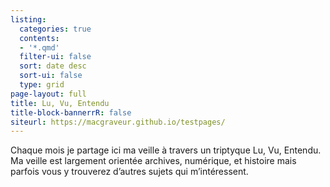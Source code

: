 ```yaml
---
listing:
  categories: true
  contents:
  - '*.qmd'
  filter-ui: false
  sort: date desc
  sort-ui: false
  type: grid
page-layout: full
title: Lu, Vu, Entendu
title-block-bannerrR: false
siteurl: https://macgraveur.github.io/testpages/
---
```


Chaque mois je partage ici ma veille à travers un triptyque Lu, Vu, Entendu. Ma veille est largement orientée archives, numérique, et histoire mais parfois vous y trouverez d'autres sujets qui m'intéressent.